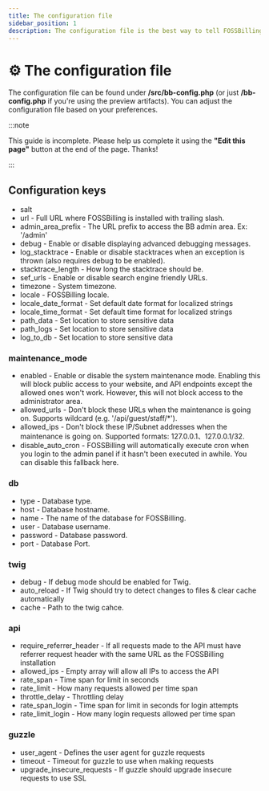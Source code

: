 ```yaml
---
title: The configuration file
sidebar_position: 1
description: The configuration file is the best way to tell FOSSBilling how to run. In this guide, we will cover your options to configure FOSSBilling.
---
```


# ⚙️ The configuration file
The configuration file can be found under **/src/bb-config.php** (or just **/bb-config.php** if you're using the preview artifacts). You can adjust the configuration file based on your preferences.

:::note

This guide is incomplete. Please help us complete it using the **"Edit this page"** button at the end of the page. Thanks!

:::

## Configuration keys
* salt
* url - Full URL where FOSSBilling is installed with trailing slash.
* admin_area_prefix - The URL prefix to access the BB admin area. Ex: '/admin' 
* debug - Enable or disable displaying advanced debugging messages.
* log_stacktrace - Enable or disable stacktraces when an exception is thrown (also requires debug to be enabled).
* stacktrace_length - How long the stacktrace should be.
* sef_urls - Enable or disable search engine friendly URLs. 
* timezone - System timezone.
* locale - FOSSBilling locale.
* locale_date_format - Set default date format for localized strings
* locale_time_format - Set default time format for localized strings
* path_data - Set location to store sensitive data
* path_logs - Set location to store sensitive data
* log_to_db - Set location to store sensitive data
### maintenance_mode
* enabled  - Enable or disable the system maintenance mode. Enabling this will block public access to your website, and API endpoints except the allowed ones won't work. However, this will not block access to the administrator area.
* allowed_urls - Don't block these URLs when the maintenance is going on. Supports wildcard (e.g. '/api/guest/staff/*').
* allowed_ips - Don't block these IP/Subnet addresses when the maintenance is going on. Supported formats: 127.0.0.1、127.0.0.1/32.
* disable_auto_cron - FOSSBilling will automatically execute cron when you login to the admin panel if it hasn't been executed in awhile. You can disable this fallback here.
### db
* type - Database type.
* host - Database hostname.
* name - The name of the database for FOSSBilling.
* user - Database username.
* password - Database password.
* port - Database Port.
### twig
* debug - If debug mode should be enabled for Twig.
* auto_reload - If Twig should try to detect changes to files & clear cache automatically
* cache - Path to the twig cahce.
### api
* require_referrer_header - If all requests made to the API must have referrer request header with the same URL as the FOSSBilling installation
* allowed_ips - Empty array will allow all IPs to access the API
* rate_span - Time span for limit in seconds
* rate_limit - How many requests allowed per time span
* throttle_delay - Throttling delay
* rate_span_login - Time span for limit in seconds for login attempts
* rate_limit_login -  How many login requests allowed per time span
### guzzle
* user_agent - Defines the user agent for guzzle requests
* timeout - Timeout for guzzle to use when making requests
* upgrade_insecure_requests - If guzzle should upgrade insecure requests to use SSL

